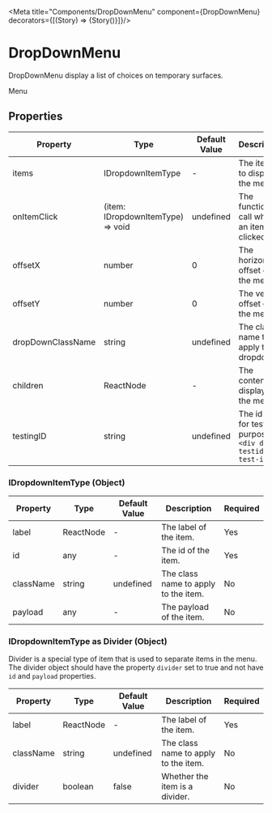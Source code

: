 
<Meta title="Components/DropDownMenu" component={DropDownMenu}  decorators={[(Story) => <ApplicationProvider>{Story()}</ApplicationProvider>]}/>

# DropDownMenu

DropDownMenu display a list of choices on temporary surfaces.

<Canvas>
  <DropDownMenu
    activeId="sp"
    items={[
      {
        id: 'settings',
        label: 'Settings'
      },
      {
        id: 'profile',
        label: 'Profile'
      },
      {
        divider: true
      },
      {
        id: 'logout',
        label: 'Logout'
      }
    ]}
    onItemClick={function noRefCheck(){}}
  >
    Menu
  </DropDownMenu>
</Canvas>

## Properties

|Property|Type|Default Value|Description|Required|
|---|---|---|---|---|
|items|IDropdownItemType|-|The items to display in the menu.|Yes|
|onItemClick|(item: IDropdownItemType) => void|undefined|The function to call when an item is clicked.|Yes|
|offsetX|number|0|The horizontal offset of the menu.|No|
|offsetY|number|0|The vertical offset of the menu.|No|
|dropDownClassName|string|undefined|The class name to apply to the dropdown.|No|
|children|ReactNode|-|The content to display in the menu.|No|
|testingID| string | undefined | The id used for testing purposes.<br/>`<div data-testid="my-test-id"/>` |No|

### IDropdownItemType (Object)

|Property|Type|Default Value|Description|Required|
|---|---|---|---|---|
|label|ReactNode|-|The label of the item.|Yes|
|id|any|-|The id of the item.|Yes|
|className|string|undefined|The class name to apply to the item.|No|
|payload|any|-|The payload of the item.|No|

### IDropdownItemType as Divider (Object)
Divider is a special type of item that is used to separate items in the menu.
The divider object should have the property `divider` set to true and not have `id` and `payload` properties.

|Property|Type|Default Value|Description|Required|
|---|---|---|---|---|
|label|ReactNode|-|The label of the item.|Yes|
|className|string|undefined|The class name to apply to the item.|No|
|divider|boolean|false|Whether the item is a divider.|No|
